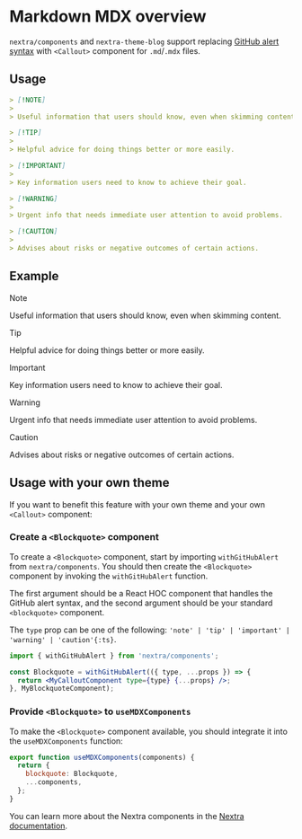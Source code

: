
# Markdown MDX overview

`nextra/components` and `nextra-theme-blog` support replacing
[GitHub alert syntax](https://docs.github.com/en/get-started/writing-on-github/getting-started-with-writing-and-formatting-on-github/basic-writing-and-formatting-syntax#alerts)
with `<Callout>` component for `.md`/`.mdx` files.

## Usage

```md filename="Markdown"
> [!NOTE]
>
> Useful information that users should know, even when skimming content.

> [!TIP]
>
> Helpful advice for doing things better or more easily.

> [!IMPORTANT]
>
> Key information users need to know to achieve their goal.

> [!WARNING]
>
> Urgent info that needs immediate user attention to avoid problems.

> [!CAUTION]
>
> Advises about risks or negative outcomes of certain actions.
```

## Example

> [!NOTE]
>
> Useful information that users should know, even when skimming content.

> [!TIP]
>
> Helpful advice for doing things better or more easily.

> [!IMPORTANT]
>
> Key information users need to know to achieve their goal.

> [!WARNING]
>
> Urgent info that needs immediate user attention to avoid problems.

> [!CAUTION]
>
> Advises about risks or negative outcomes of certain actions.

## Usage with your own theme

If you want to benefit this feature with your own theme and your own `<Callout>`
component:


<Steps>

### Create a `<Blockquote>` component

To create a `<Blockquote>` component, start by importing `withGitHubAlert` from
`nextra/components`. You should then create the `<Blockquote>` component by
invoking the `withGitHubAlert` function.

The first argument should be a React HOC component that handles the GitHub alert
syntax, and the second argument should be your standard `<blockquote>`
component.

The `type` prop can be one of the following:
`'note' | 'tip' | 'important' | 'warning' | 'caution'{:ts}`.

```jsx
import { withGitHubAlert } from 'nextra/components';

const Blockquote = withGitHubAlert(({ type, ...props }) => {
  return <MyCalloutComponent type={type} {...props} />;
}, MyBlockquoteComponent);
```

### Provide `<Blockquote>` to `useMDXComponents`

To make the `<Blockquote>` component available, you should integrate it into the
`useMDXComponents` function:

```jsx filename="mdx-components.jsx"
export function useMDXComponents(components) {
  return {
    blockquote: Blockquote,
    ...components,
  };
}
```

</Steps>

You can learn more about the Nextra components in the
[Nextra documentation](https://nextra.site/docs/built-ins).
